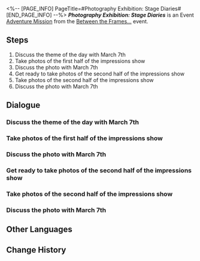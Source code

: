 <%-- [PAGE_INFO]
PageTitle=#Photography Exhibition: Stage Diaries#
[END_PAGE_INFO] --%>
{{Stub|Dialogue.}}
{{Mission Infobox
|id            = 8027202
|title         = 
|image         = <!--Mission Photography Exhibition Stage Diaries.png-->
|type          = Adventure
|event_name    = Between the Frames...
|chapter       = 
|requirements  = {{subst:void|<!--Unknown: {"Type":"Manual"}-->}}
|summary       = <!--official mission summary from Fate's Atlas-->
|characters    = Brother Hanu; Clockie; Lady; March 7th; Mr. Bigwig; Old Oti; Robin; Starlet; Trailblazer
|startLocation = [[Penacony]] - [[SoulGlad™ Scorchsand Audition Venue]]
|world         = Penacony
|area          = SoulGlad™ Scorchsand Audition Venue
|prev          = 
|next          = 
|rewards       = Stellar Jade*60; Refined Aether*4; Destined Expiration*3; Credit*30,000
}}
'''''Photography Exhibition: Stage Diaries''''' is an Event [[Adventure Mission]] from the [[Between the Frames...]] event.

==Steps==
# Discuss the theme of the day with March 7th
# Take photos of the first half of the impressions show
# Discuss the photo with March 7th
# Get ready to take photos of the second half of the impressions show
# Take photos of the second half of the impressions show
# Discuss the photo with March 7th

<!--
==Gameplay Notes==

--><!--
==Trial Character==

-->
==Dialogue==
{{Stub Dialogue}}
===Discuss the theme of the day with March 7th{{subst:void|<!--802720201-->}}===
{{Mission Description|type=adventure|location=SoulGlad™ Scorchsand Audition Venue|March 7th seems to have a new inspiration. Discuss the Photography Task of the day with her.}}
{{Dialogue Start}}
:{{tx}}
{{Dialogue End}}

===Take photos of the first half of the impressions show{{subst:void|<!--802720204-->}}===
{{Mission Description|type=adventure|location=SoulGlad™ Scorchsand Audition Venue|update|To complete the daily tasks and compete for the final prize, you, as a photography assistant, accompanied March 7th on a photography journey.<br />Take a photo based on the photography inspiration.}}
{{Dialogue Start}}
:{{tx}}
{{Dialogue End}}

===Discuss the photo with March 7th{{subst:void|<!--802720206-->}}===
{{Mission Description|type=adventure|location=SoulGlad™ Scorchsand Audition Venue|update|With the photography session wrapped up, have a chat with March 7th about the work}}
{{Dialogue Start}}
:{{tx}}
{{Dialogue End}}

===Get ready to take photos of the second half of the impressions show{{subst:void|<!--802720207-->}}===
{{Mission Description|type=adventure|location=SoulGlad™ Scorchsand Audition Venue|update|To complete the daily tasks and compete for the final prize, you, as a photography assistant, accompanied March 7th on a photography journey.<br />Take a photo based on the photography inspiration.}}
{{Dialogue Start}}
:{{tx}}
{{Dialogue End}}

===Take photos of the second half of the impressions show{{subst:void|<!--802720209-->}}===
{{Dialogue Start}}
:{{tx}}
{{Dialogue End}}

===Discuss the photo with March 7th{{subst:void|<!--802720210-->}}===
{{Mission Description|type=adventure|location=SoulGlad™ Scorchsand Audition Venue|update|With the photography session wrapped up, have a chat with March 7th about the work}}
{{Dialogue Start}}
:{{tx}}
{{Dialogue End}}

==Other Languages==
{{Other Languages
|en   = Photography Exhibition: Stage Diaries
|zhs  = 摄影展览•舞台纪实
|zht  = 攝影展覽•舞台紀實
|ja   = フォトコンテスト・ステージの記録
|ko   = 사진 콘테스트•스테이지 기록
|es   = Exposición de fotografía: diarios del escenario
|fr   = Exposition photo&nbsp;: Chroniques de la scène
|ru   = Выставка фотографий: Сценические дневники
|th   = นิทรรศการภาพถ่าย: บันทึกภาพเวที
|vi   = Triển Lãm Nhiếp Ảnh-Nhật Ký Sân Khấu
|de   = Fotoausstellung: Bühnendokumentation
|id   = Pameran Fotografi: Dokumenter Panggung
|pt   = Exibição de Fotografia: Diários de Palco
}}

==Change History==
{{Change History|2.7}}
